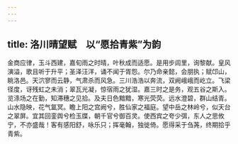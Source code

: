 ```yaml
---
---
---
```

title: 洛川晴望赋　以“愿拾青紫”为韵
---



金商应律，玉斗西建，嘉旬雨之时晴，叶秋成而适愿。是用步闾里，询黎献。皇风演溢，歌且听于升平；圣泽汪洋，诵不闻于胥怨。尔乃命亲懿，会朋执；赋邙山，眺洛邑。天泬寥而云静，气肃杀而风急。三川浩浩以奔流，双阙峨峨而屹立。飞梁径度，讶残虹之未消；翠瓦光凝，惊宿雨之犹湿。嘉三时之是务，观五谷之斯入。览涤场之在勤，知滞穗之见拾。及夫日色黯黯，寒光荧荧。远水澄碧，群山结青。山水隐映，花气氲冥。瞻上阳之宫阙兮，胜仙家之福庭。望中岳之林岭兮，似天台之翠屏。宜其回銮舆兮检玉牒，朝千官兮御百灵。使西宾之夸少弭，东人之思攸宁，不亦盛哉！客有感阳舒，咏乐只；挥毫翰，独徙倚。愿得采于刍荛，终期拾乎青紫。